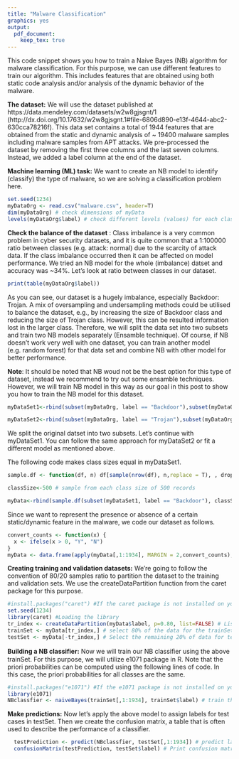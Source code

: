 ```yaml
---
title: "Malware Classification"
graphics: yes
output: 
  pdf_document: 
    keep_tex: true
---
```


This code snippet shows you how to train a Naive Bayes (NB) algorithm for malware classification. For this purpose, we can use different features to train our algorithm. This includes features that are obtained using both static code analysis and/or analysis of the dynamic behavior of the malware.

**The dataset:** We will use the dataset published at https://data.mendeley.com/datasets/w2w8gjsgnt/1 (http://dx.doi.org/10.17632/w2w8gjsgnt.1#file-6806d890-e13f-4644-abc2-630cca78216f). This data set contains a total of 1944 features that are obtained from the static and dynamic analysis of ~ 19400 malware samples including malware samples from APT attacks. We pre-processed the dataset by removing the first three columns and the last seven columns. Instead, we added a label column at the end of the dataset.

**Machine learning (ML) task:** We want to create an NB model to identify (classify) the type of malware, so we are solving a classification problem here.

```r
set.seed(1234)
myDataOrg <- read.csv("malware.csv", header=T)
dim(myDataOrg) # check dimensions of myData
levels(myDataOrg$label) # check different levels (values) for each class
```

**Check the balance of the dataset** : Class imbalance is a very common problem in cyber security datasets, and it is quite common that a 1:100000 ratio between classes (e.g. attack: normal) due to the scarcity of attack data. If the class imbalance occurred then it can be affected on model performance. We tried an NB model for the whole (imbalance) datset and accuracy was ~34%. Let's look at ratio between classes in our dataset.

```r
print(table(myDataOrg$label))
```

As you can see, our dataset is a hugely imbalance, especially Backdoor: Trojan. A mix of oversampling and undersampling methods could be utilised to balance the dataset, e.g., by increasing the size of Backdoor class and reducing the size of Trojan class. However, this can be resulted information lost in the larger class. Therefore, we will split the data set into two subsets and train two NB models separately (Ensamble technique). Of course, if NB doesn't work very well with one dataset, you can train another model (e.g. random forest) for that data set and combine NB with other model for better performance.

**Note**: It should be noted that NB woud not be the best option for this type of dataset, instead we recommend to try out some ensamble techniques. However, we will train NB model in this way as our goal in this post to show you how to train the NB model for this dataset.

```r
myDataSet1<-rbind(subset(myDataOrg, label == "Backdoor"),subset(myDataOrg, label == "OtherType"),subset(myDataOrg, label == "Rootkit"),subset(myDataOrg, label == "Spyware"))

myDataSet2<-rbind(subset(myDataOrg, label == "Trojan"),subset(myDataOrg, label == "Unknown"),subset(myDataOrg, label == "Worm"))

```

We split the original datset into two subsets. Let's continue with myDataSet1. You can follow the same approach for myDataSet2 or fit a different model as mentioned above. 

The following code makes class sizes equal in myDataSet1.

```r
sample.df <- function(df, n) df[sample(nrow(df), n,replace = T), , drop = F]

classSize<-500 # sample from each class size of 500 records

myData<-rbind(sample.df(subset(myDataSet1, label == "Backdoor"), classSize),sample.df(subset(myDataSet1, label == "OtherType"), classSize),sample.df(subset(myDataSet1, label == "Rootkit"), classSize),sample.df(subset(myDataSet1, label == "Spyware"), classSize))

```

Since we want to represent the presence or absence of a certain static/dynamic feature in the malware, we code our dataset as follows.

```r
convert_counts <- function(x) {
  x <- ifelse(x > 0, "Y", "N")
}
myData <- data.frame(apply(myData[,1:1934], MARGIN = 2,convert_counts),myData[1935] )

```

**Creating training and validation datasets:** We’re going to follow the convention of 80/20 samples ratio to partition the dataset to the training and validation sets. We use the createDataPartition function from the caret package for this purpose.

```r
#install.packages("caret") #If the caret package is not installed on your system, uncomment this line to install it first
set.seed(1234)
library(caret) #Loading the library
tr_index <- createDataPartition(myData$label, p=0.80, list=FALSE) # List of 80% of the rows
trainSet <- myData[tr_index,] # select 80% of the data for the trainSet
testSet <- myData[-tr_index,] # Select the remaining 20% of data for testSet
```

**Building a NB classifier:** Now we will train our NB classiﬁer using the above trainSet. For this purpose, we will utilize e1071 package in R. Note that the priori probabilities can be computed using the following lines of code. In this case, the 
priori probabilities for all classes are the same. 

```r
#install.packages("e1071") #If the e1071 package is not installed on your system, uncomment this line to install it first
library(e1071)
NBclassfier <- naiveBayes(trainSet[,1:1934], trainSet$label) # train the model

```

**Make predictions:** Now let's apply the above model to assign labels for test cases in testSet. Then we create the confusion matrix, a table that is often used to describe the performance of a classifier.

```r
  testPrediction <- predict(NBclassfier, testSet[,1:1934]) # predict labels for test cases
  confusionMatrix(testPrediction, testSet$label) # Print confusion matrix 
```
